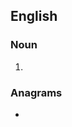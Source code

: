 {{also|Cavers}}
==English==

===Noun===
{{head|en|noun form}}

# {{plural of|en|caver}}

===Anagrams===
* {{anagrams|en|a=acersv|carves|craves}}